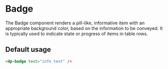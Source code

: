 
<Meta
  title="Components/Badge"
  component={DpBadge} />

# Badge

The Badge component renders a pill-like, informative item with an appropriate
background color, based on the information to be conveyed. It is typically used
to indicate state or progress of items in table rows.

## Default usage

```html
<dp-badge text="info text" />
```

